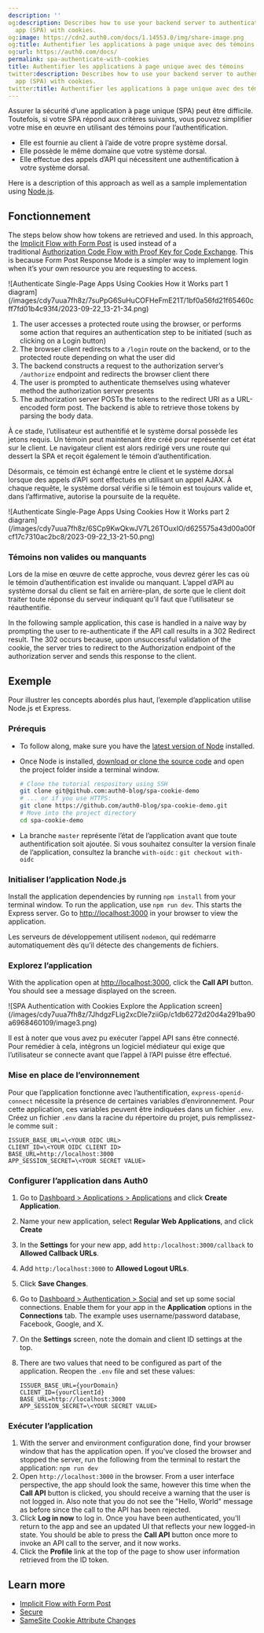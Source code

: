 ```yaml
---
description: ''
og:description: Describes how to use your backend server to authenticate a single-page
  app (SPA) with cookies.
og:image: https://cdn2.auth0.com/docs/1.14553.0/img/share-image.png
og:title: Authentifier les applications à page unique avec des témoins
og:url: https://auth0.com/docs/
permalink: spa-authenticate-with-cookies
title: Authentifier les applications à page unique avec des témoins
twitter:description: Describes how to use your backend server to authenticate a single-page
  app (SPA) with cookies.
twitter:title: Authentifier les applications à page unique avec des témoins
---
```


Assurer la sécurité d’une application à page unique (SPA) peut être difficile. Toutefois, si votre SPA répond aux critères suivants, vous pouvez simplifier votre mise en œuvre en utilisant des témoins pour l’authentification.

* Elle est fournie au client à l’aide de votre propre système dorsal.
* Elle possède le même domaine que votre système dorsal.
* Elle effectue des appels d’API qui nécessitent une authentification à votre système dorsal.

Here is a description of this approach as well as a sample implementation using [Node.js](https://nodejs.org/en/).

## Fonctionnement

The steps below show how tokens are retrieved and used. In this approach, the [Implicit Flow with Form Post](/docs/get-started/authentication-and-authorization-flow/implicit-flow-with-form-post) is used instead of a traditional [Authorization Code Flow with Proof Key for Code Exchange](/docs/get-started/authentication-and-authorization-flow/authorization-code-flow-with-pkce). This is because Form Post Response Mode is a simpler way to implement login when it’s your own resource you are requesting to access.

<Frame>![Authenticate Single-Page Apps Using Cookies How it Works part 1 diagram](/images/cdy7uua7fh8z/7suPpG6SuHuCOFHeFmE21T/1bf0a56fd21f65460cff7fd01b4c93f4/2023-09-22_13-21-34.png)</Frame>

1. The user accesses a protected route using the browser, or performs some action that requires an authentication step to be initiated (such as clicking on a Login button)
2. The browser client redirects to a `/login` route on the backend, or to the protected route depending on what the user did
3. The backend constructs a request to the authorization server’s `/authorize` endpoint and redirects the browser client there
4. The user is prompted to authenticate themselves using whatever method the authorization server presents
5. The authorization server POSTs the tokens to the redirect URI as a URL-encoded form post. The backend is able to retrieve those tokens by parsing the body data.

À ce stade, l’utilisateur est authentifié et le système dorsal possède les jetons requis. Un témoin peut maintenant être créé pour représenter cet état sur le client. Le navigateur client est alors redirigé vers une route qui dessert la SPA et reçoit également le témoin d’authentification.

Désormais, ce témoin est échangé entre le client et le système dorsal lorsque des appels d’API sont effectués en utilisant un appel AJAX. À chaque requête, le système dorsal vérifie si le témoin est toujours valide et, dans l’affirmative, autorise la poursuite de la requête.

<Frame>![Authenticate Single-Page Apps Using Cookies How it Works part 2 diagram](/images/cdy7uua7fh8z/6SCp9KwQkwJV7L26TOuxIO/d625575a43d00a00fcf17c7310ac2bc8/2023-09-22_13-21-50.png)</Frame>

### Témoins non valides ou manquants

Lors de la mise en œuvre de cette approche, vous devrez gérer les cas où le témoin d’authentification est invalide ou manquant. L’appel d’API au système dorsal du client se fait en arrière-plan, de sorte que le client doit traiter toute réponse du serveur indiquant qu’il faut que l’utilisateur se réauthentifie.

In the following sample application, this case is handled in a naive way by prompting the user to re-authenticate if the API call results in a 302 Redirect result. The 302 occurs because, upon unsuccessful validation of the cookie, the server tries to redirect to the Authorization endpoint of the <Tooltip tip="Authorization Server: Centralized server that contributes to defining the boundaries of a user’s access. For example, your authorization server can control the data, tasks, and features available to a user." cta="View Glossary" href="/docs/glossary?term=authorization+server">authorization server</Tooltip> and sends this response to the client.

## Exemple

Pour illustrer les concepts abordés plus haut, l’exemple d’application utilise Node.js et Express.

### Prérequis

* To follow along, make sure you have the [latest version of Node](https://nodejs.org/en/download/) installed.
* Once Node is installed, [download or clone the source code](https://github.com/auth0-blog/spa-cookie-demo/) and open the project folder inside a terminal window.

  ```bash lines
  # Clone the tutorial respository using SSH
  git clone git@github.com:auth0-blog/spa-cookie-demo
  # ... or if you use HTTPS:
  git clone https://github.com/auth0-blog/spa-cookie-demo.git
  # Move into the project directory
  cd spa-cookie-demo
  ```
* La branche `master` représente l’état de l’application avant que toute authentification soit ajoutée. Si vous souhaitez consulter la version finale de l’application, consultez la branche `with-oidc` :
  `git checkout with-oidc`

### Initialiser l’application Node.js

Install the application dependencies by running `npm install` from your terminal window. To run the application, use `npm run dev`. This starts the Express server. Go to [http://localhost:3000](http://localhost:3000/) in your browser to view the application.

Les serveurs de développement utilisent `nodemon`, qui redémarre automatiquement dès qu’il détecte des changements de fichiers.

### Explorez l’application

With the application open at [http://localhost:3000](http://localhost:3000/), click the **Call API** button. You should see a message displayed on the screen.

<Frame>![SPA Authentication with Cookies Explore the Application screen](/images/cdy7uua7fh8z/7JhdgzFLig2xcDle7ziiGp/c1db6272d20d4a291ba90a6968460109/image3.png)</Frame>

Il est à noter que vous avez pu exécuter l’appel API sans être connecté. Pour remédier à cela, intégrons un logiciel médiateur qui exige que l’utilisateur se connecte avant que l’appel à l’API puisse être effectué.

### Mise en place de l’environnement

Pour que l’application fonctionne avec l’authentification, `express-openid-connect` nécessite la présence de certaines variables d’environnement. Pour cette application, ces variables peuvent être indiquées dans un fichier `.env`. Créez un fichier `.env` dans la racine du répertoire du projet, puis remplissez-le comme suit :

```env .env lines
ISSUER_BASE_URL=\<YOUR OIDC URL>
CLIENT_ID=\<YOUR OIDC CLIENT ID>
BASE_URL=http://localhost:3000
APP_SESSION_SECRET=\<YOUR SECRET VALUE>
```

### Configurer l’application dans Auth0

1. Go to [Dashboard > Applications > Applications](https://manage.auth0.com/#/applications) and click **Create Application**.
2. Name your new application, select **Regular Web Applications**, and click **Create**
3. In the **Settings** for your new app, add `http:/localhost:3000/callback` to **Allowed Callback URLs**.
4. Add `http:/localhost:3000` to **Allowed Logout URLs**.
5. Click **Save Changes**.
6. Go to [Dashboard > Authentication > Social](https://manage.auth0.com/#/connections/social) and set up some social connections. Enable them for your app in the **Application** options in the **Connections** tab. The example uses username/password database, Facebook, Google, and X.
7. On the **Settings** screen, note the domain and client ID settings at the top.
8. There are two values that need to be configured as part of the application. Reopen the `.env` file and set these values:

   ```env .env lines
   ISSUER_BASE_URL={yourDomain}
   CLIENT_ID={yourClientId}
   BASE_URL=http://localhost:3000
   APP_SESSION_SECRET=\<YOUR SECRET VALUE>
   ```

### Exécuter l’application

1. With the server and environment configuration done, find your browser window that has the application open. If you've closed the browser and stopped the server, run the following from the terminal to restart the application:
   `npm run dev`
2. Open `http://localhost:3000` in the browser. From a user interface perspective, the app should look the same, however this time when the **Call API** button is clicked, you should receive a warning that the user is not logged in. Also note that you do not see the "Hello, World" message as before since the call to the API has been rejected.
3. Click **Log in now** to log in. Once you have been authenticated, you'll return to the app and see an updated UI that reflects your new logged-in state. You should be able to press the **Call API** button once more to invoke an API call to the server, and it now works.
4. Click the **Profile** link at the top of the page to show user information retrieved from the ID token.

## Learn more

* [Implicit Flow with Form Post](/docs/get-started/authentication-and-authorization-flow/implicit-flow-with-form-post)
* [Secure](/docs/secure)
* [SameSite Cookie Attribute Changes](/docs/manage-users/cookies/samesite-cookie-attribute-changes)
